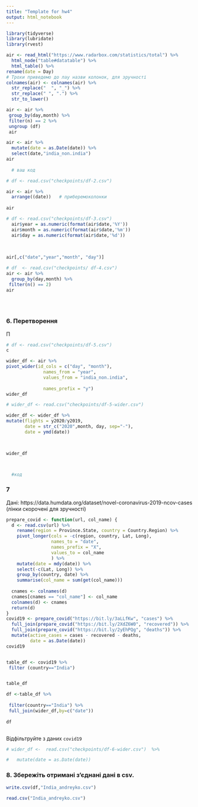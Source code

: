 ```yaml
---
title: "Template for hw4"
output: html_notebook
---
```

```r
library(tidyverse)
library(lubridate)
library(rvest)

```

```r
air <- read_html("https://www.radarbox.com/statistics/total") %>%
  html_node("table#datatable") %>%
  html_table() %>%
rename(date = Day)
# Трохи приведемо до лау назви колонок, для зручності
colnames(air) <- colnames(air) %>%
  str_replace("  ", "_") %>%
  str_replace(" ", ".") %>%
  str_to_lower()
```

```r
air <- air %>%
 group_by(day,month) %>%
 filter(n) == 2 %>%
 ungroup (df)
 air
```

```r

air <- air %>%
  mutate(date = as.Date(date)) %>%
  select(date,"india_non.india") 
air
  
  # ваш код
```
```r
# df <- read.csv("checkpoints/df-2.csv")

air <- air %>%
  arrange((date))   # приберемоколонки
 
air
```

```r
# df <- read.csv("checkpoints/df-3.csv")
  air$year = as.numeric(format(air$date,'%Y')) 
  air$month = as.numeric(format(air$date,'%m'))
  air$day = as.numeric(format(air$date,'%d'))
  
  
  
air[,c("date","year","month", "day")]

```
```r
# df  <- read.csv("checkpoints/ df-4.csv")
air <- air %>%
  group_by(day,month) %>%
 filter(n() == 2)
air


  
```
### 6. Перетворення
П
```r
# df <- read.csv("checkpoints/df-5.csv")
c

wider_df <- air %>% 
pivot_wider(id_cols = c("day", "month"),
              names_from = "year",
              values_from = "india_non.india",
            
              names_prefix = "y")
wider_df
```
```r
# wider_df <- read.csv("checkpoints/df-5-wider.csv")

wider_df <- wider_df %>% 
mutate(flights = y2020/y2019,
       date = str_c("2020",month, day, sep="-"),
       date = ymd(date))

 

wider_df



  #код
```



### 7
Дані: https://data.humdata.org/dataset/novel-coronavirus-2019-ncov-cases (лінки скорочені для зручності)
```r
prepare_covid <- function(url, col_name) {
  d <- read.csv(url) %>%
    rename(region = Province.State, country = Country.Region) %>%
    pivot_longer(cols = -c(region, country, Lat, Long),
                 names_to = "date",
                 names_prefix = "X",
                 values_to = col_name
                 ) %>%
    mutate(date = mdy(date)) %>%
    select(-c(Lat, Long)) %>%
    group_by(country, date) %>%
    summarise(col_name = sum(get(col_name)))
  
  cnames <- colnames(d)
  cnames[cnames == "col_name"] <- col_name
  colnames(d) <- cnames
  return(d)
}
covid19 <- prepare_covid("https://bit.ly/3aLLfKw", "cases") %>%
  full_join(prepare_covid("https://bit.ly/2XdZ6W0", "recovered")) %>%
  full_join(prepare_covid("https://bit.ly/2yEhPQg", "deaths")) %>%
  mutate(active_cases = cases - recovered - deaths,
         date = as.Date(date))
covid19
```

```r

```

```r
table_df <- covid19 %>% 
 filter (country=="India") 


table_df 


```


```r
df <-table_df %>%
  
 filter(country=="India") %>%
 full_join(wider_df,by=c("date")) 
 
df



```

Відфільтруйте з даних `covid19`

```r
# wider_df <-  read.csv("checkpoints/df-6-wider.csv")  %>%

#   mutate(date = as.Date(date))


```

### 8. Збережіть отримані з'єднані дані в csv.

```r
write.csv(df,"India_andreyko.csv")


```

```r
read.csv("India_andreyko.csv")
```